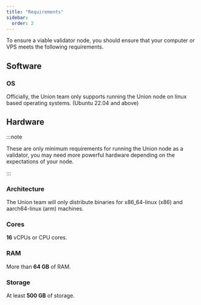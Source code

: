 ```yaml
---
title: "Requirements"
sidebar:
  order: 2
---
```


To ensure a viable validator node, you should ensure that your computer or VPS meets the following requirements.

## Software

### OS

Officially, the Union team only supports running the Union node on linux based operating systems. (Ubuntu 22.04 and above)

## Hardware

:::note

These are only minimum requirements for running the Union node as a validator, you may need more powerful hardware depending on the expectations of your node.

:::

### Architecture

The Union team will only distribute binaries for x86_64-linux (x86) and aarch64-linux (arm) machines.

### Cores

**16** vCPUs or CPU cores.

### RAM

More than **64 GB** of RAM.

### Storage

At least **500 GB** of storage.
